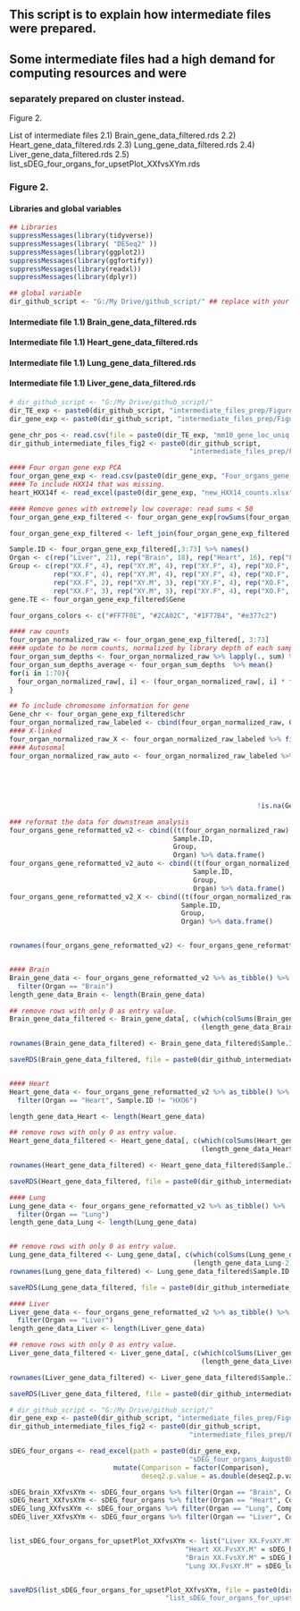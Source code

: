 ## This script is to explain how intermediate files were prepared.
## Some intermediate files had a high demand for computing resources and were 
### separately prepared on cluster instead.


Figure 2. 

List of intermediate files
2.1) Brain_gene_data_filtered.rds
2.2) Heart_gene_data_filtered.rds
2.3) Lung_gene_data_filtered.rds
2.4) Liver_gene_data_filtered.rds
2.5) list_sDEG_four_organs_for_upsetPlot_XXfvsXYm.rds




### Figure 2.

#### Libraries and global variables
```r
## Libraries
suppressMessages(library(tidyverse))
suppressMessages(library( "DESeq2" ))
suppressMessages(library(ggplot2))
suppressMessages(library(ggfortify))
suppressMessages(library(readxl))
suppressMessages(library(dplyr))

## global variable
dir_github_script <- "G:/My Drive/github_script/" ## replace with your local directory


```


#### Intermediate file 1.1) Brain_gene_data_filtered.rds
#### Intermediate file 1.1) Heart_gene_data_filtered.rds
#### Intermediate file 1.1) Lung_gene_data_filtered.rds
#### Intermediate file 1.1) Liver_gene_data_filtered.rds

```r
# dir_github_script <- "G:/My Drive/github_script/"
dir_TE_exp <- paste0(dir_github_script, "intermediate_files_prep/Figure2/")
dir_gene_exp <- paste0(dir_github_script, "intermediate_files_prep/Figure2/")

gene_chr_pos <- read.csv(file = paste0(dir_TE_exp, "mm10_gene_loc_uniq.csv"), header = TRUE)
dir_github_intermediate_files_fig2 <- paste0(dir_github_script, 
                                             "intermediate_files_prep/Figure2/collection_intermediate_files/")

#### Four organ gene exp PCA
four_organ_gene_exp <- read.csv(paste0(dir_gene_exp, "Four_organs_gene_tb_raw.csv"))
#### To include HXX14 that was missing. 
heart_HXX14f <- read_excel(paste0(dir_gene_exp, "new_HXX14_counts.xlsx"))

#### Remove genes with extremely low coverage: read sums < 50 
four_organ_gene_exp_filtered <- four_organ_gene_exp[rowSums(four_organ_gene_exp[, 3:73 ])> 50,]

four_organ_gene_exp_filtered <- left_join(four_organ_gene_exp_filtered, gene_chr_pos)  %>% na.omit()

Sample.ID <- four_organ_gene_exp_filtered[,3:73] %>% names()
Organ <- c(rep("Liver", 21), rep("Brain", 18), rep("Heart", 16), rep("Lung", 16))
Group <- c(rep("XX.F", 4), rep("XY.M", 4), rep("XY.F", 4), rep("XO.F", 4), rep("XXpaf.F", 5),
           rep("XX.F", 4), rep("XY.M", 4), rep("XY.F", 4), rep("XO.F", 3), rep("XXpaf.F", 3),
           rep("XX.F", 2), rep("XY.M", 3), rep("XY.F", 4), rep("XO.F", 3), rep("XXpaf.F", 4),
           rep("XX.F", 3), rep("XY.M", 3), rep("XY.F", 4), rep("XO.F", 3), rep("XXpaf.F", 3))
gene.TE <- four_organ_gene_exp_filtered$Gene

four_organs_colors <- c("#FF7F0E", "#2CA02C", "#1F77B4", "#e377c2")

#### raw counts
four_organ_normalized_raw <- four_organ_gene_exp_filtered[, 3:73]
#### update to be norm counts, normalized by library depth of each sample.
four_organ_sum_depths <- four_organ_normalized_raw %>% lapply(., sum) %>% unlist()
four_organ_sum_depths_average <- four_organ_sum_depths  %>% mean()
for(i in 1:70){
  four_organ_normalized_raw[, i] <- (four_organ_normalized_raw[, i] * four_organ_sum_depths_average/four_organ_sum_depths[i]) %>% as.integer()
}

## To include chromosome information for gene
Gene_chr <- four_organ_gene_exp_filtered$chr
four_organ_normalized_raw_labeled <- cbind(four_organ_normalized_raw, Gene_chr)
#### X-linked
four_organ_normalized_raw_X <- four_organ_normalized_raw_labeled %>% filter(Gene_chr == "chrX") %>% dplyr::select(!"Gene_chr")
#### Autosomal
four_organ_normalized_raw_auto <- four_organ_normalized_raw_labeled %>% filter(Gene_chr != "chrX",
                                                                               Gene_chr != "chrY",
                                                                               Gene_chr != "chr1_GL456221_random",
                                                                               Gene_chr != "chr4_JH584293_random",
                                                                               Gene_chr != "chr4_JH584294_random",
                                                                               Gene_chr != "chrX_GL456233_random",
                                                              !is.na(Gene_chr)) %>% dplyr::select(!"Gene_chr")

### reformat the data for downstream analysis
four_organs_gene_reformatted_v2 <- cbind((t(four_organ_normalized_raw) ) %>% as_tibble(), 
                                         Sample.ID,
                                         Group,
                                         Organ) %>% data.frame()
four_organs_gene_reformatted_v2_auto <- cbind((t(four_organ_normalized_raw_auto) ) %>% as_tibble(), 
                                              Sample.ID,
                                              Group,
                                              Organ) %>% data.frame()
four_organs_gene_reformatted_v2_X <- cbind((t(four_organ_normalized_raw_X) ) %>% as_tibble(), 
                                           Sample.ID,
                                           Group,
                                           Organ) %>% data.frame()


rownames(four_organs_gene_reformatted_v2) <- four_organs_gene_reformatted_v2$Sample.ID


#### Brain
Brain_gene_data <- four_organs_gene_reformatted_v2 %>% as_tibble() %>%
  filter(Organ == "Brain")
length_gene_data_Brain <- length(Brain_gene_data)

## remove rows with only 0 as entry value.
Brain_gene_data_filtered <- Brain_gene_data[, c(which(colSums(Brain_gene_data %>% dplyr::select(where(is.numeric)))> 0),
                                                (length_gene_data_Brain-2):length_gene_data_Brain)] %>% data.frame()

rownames(Brain_gene_data_filtered) <- Brain_gene_data_filtered$Sample.ID

saveRDS(Brain_gene_data_filtered, file = paste0(dir_github_intermediate_files_fig2, "Brain_gene_data_filtered.rds"))


#### Heart
Heart_gene_data <- four_organs_gene_reformatted_v2 %>% as_tibble() %>%
  filter(Organ == "Heart", Sample.ID != "HXO6")

length_gene_data_Heart <- length(Heart_gene_data)

## remove rows with only 0 as entry value.
Heart_gene_data_filtered <- Heart_gene_data[, c(which(colSums(Heart_gene_data %>% dplyr::select(where(is.numeric)))> 0),
                                                (length_gene_data_Heart-2):length_gene_data_Heart)] %>% data.frame()

rownames(Heart_gene_data_filtered) <- Heart_gene_data_filtered$Sample.ID

saveRDS(Heart_gene_data_filtered, file = paste0(dir_github_intermediate_files_fig2, "Heart_gene_data_filtered.rds"))

#### Lung
Lung_gene_data <- four_organs_gene_reformatted_v2 %>% as_tibble() %>%
  filter(Organ == "Lung")
length_gene_data_Lung <- length(Lung_gene_data)


## remove rows with only 0 as entry value.
Lung_gene_data_filtered <- Lung_gene_data[, c(which(colSums(Lung_gene_data %>% dplyr::select(where(is.numeric)))> 0),
                                              (length_gene_data_Lung-2):length_gene_data_Lung)] %>% data.frame()
rownames(Lung_gene_data_filtered) <- Lung_gene_data_filtered$Sample.ID

saveRDS(Lung_gene_data_filtered, file = paste0(dir_github_intermediate_files_fig2, "Lung_gene_data_filtered.rds"))

#### Liver
Liver_gene_data <- four_organs_gene_reformatted_v2 %>% as_tibble() %>%
  filter(Organ == "Liver")
length_gene_data_Liver <- length(Liver_gene_data)

## remove rows with only 0 as entry value.
Liver_gene_data_filtered <- Liver_gene_data[, c(which(colSums(Liver_gene_data %>% dplyr::select(where(is.numeric)))> 0),
                                                (length_gene_data_Liver-2):length_gene_data_Liver)] %>% data.frame()

rownames(Liver_gene_data_filtered) <- Liver_gene_data_filtered$Sample.ID

saveRDS(Liver_gene_data_filtered, file = paste0(dir_github_intermediate_files_fig2, "Liver_gene_data_filtered.rds"))

```


```r
# dir_github_script <- "G:/My Drive/github_script/"
dir_gene_exp <- paste0(dir_github_script, "intermediate_files_prep/Figure2/")
dir_github_intermediate_files_fig2 <- paste0(dir_github_script, 
                                             "intermediate_files_prep/Figure2/collection_intermediate_files/")

sDEG_four_organs <- read_excel(path = paste0(dir_gene_exp, 
                                             "sDEG_four_organs_August08_2023.xlsx")) %>% 
                          mutate(Comparison = factor(Comparison),
                                 deseq2.p.value = as.double(deseq2.p.value))

sDEG_brain_XXfvsXYm <- sDEG_four_organs %>% filter(Organ == "Brain", Comparison == "XX.F vs XY.M")
sDEG_heart_XXfvsXYm <- sDEG_four_organs %>% filter(Organ == "Heart", Comparison == "XX.F vs XY.M")
sDEG_lung_XXfvsXYm <- sDEG_four_organs %>% filter(Organ == "Lung", Comparison == "XX.F vs XY.M")
sDEG_liver_XXfvsXYm <- sDEG_four_organs %>% filter(Organ == "Liver", Comparison == "XX.F vs XY.M")


list_sDEG_four_organs_for_upsetPlot_XXfvsXYm <- list("Liver XX.FvsXY.M" = sDEG_liver_XXfvsXYm$gene_symbol,
                                            "Heart XX.FvsXY.M" = sDEG_heart_XXfvsXYm$gene_symbol,
                                            "Brain XX.FvsXY.M" = sDEG_brain_XXfvsXYm$gene_symbol,
                                            "Lung XX.FvsXY.M" = sDEG_lung_XXfvsXYm$gene_symbol)


saveRDS(list_sDEG_four_organs_for_upsetPlot_XXfvsXYm, file = paste0(dir_github_intermediate_files_fig2,
                                       "list_sDEG_four_organs_for_upsetPlot_XXfvsXYm.rds"))


```

